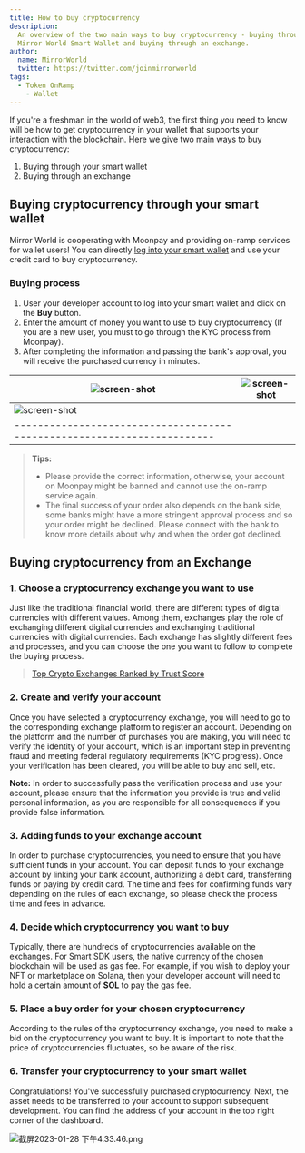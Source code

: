 ```yaml
---
title: How to buy cryptocurrency
description:
  An overview of the two main ways to buy cryptocurrency - buying through the
  Mirror World Smart Wallet and buying through an exchange.
author:
  name: MirrorWorld
  twitter: https://twitter.com/joinmirrorworld
tags:
  - Token OnRamp
	- Wallet
---
```


If you're a freshman in the world of web3, the first thing you need to know will
be how to get cryptocurrency in your wallet that supports your interaction with
the blockchain. Here we give two main ways to buy cryptocurrency:

1. Buying through your smart wallet
2. Buying through an exchange

## Buying cryptocurrency through your smart wallet

Mirror World is cooperating with Moonpay and providing on-ramp services for
wallet users! You can directly
[log into your smart wallet](https://docs.mirrorworld.fun/guides/authentication-with-mirror-world-sdk)
and use your credit card to buy cryptocurrency.

### Buying process

1. User your developer account to log into your smart wallet and click on the
   **Buy** button.
2. Enter the amount of money you want to use to buy cryptocurrency (If you are a
   new user, you must to go through the KYC process from Moonpay).
3. After completing the information and passing the bank's approval, you will
   receive the purchased currency in minutes.

| ![screen-shot](https://market-assets.mirrorworld.fun/docs/crypto-1.png) | ![screen-shot](https://market-assets.mirrorworld.fun/docs/crypto-2.png) |
| ----------------------------------------------------------------------- | ----------------------------------------------------------------------- |
| ![screen-shot](https://market-assets.mirrorworld.fun/docs/crypto-3.png) |
| ----------------------------------------------------------------------- |

> **Tips:**
>
> - Please provide the correct information, otherwise, your account on Moonpay
>   might be banned and cannot use the on-ramp service again.
> - The final success of your order also depends on the bank side, some banks
>   might have a more stringent approval process and so your order might be
>   declined. Please connect with the bank to know more details about why and
>   when the order got declined.

## Buying cryptocurrency from an Exchange

### 1. Choose a cryptocurrency exchange you want to use

Just like the traditional financial world, there are different types of digital
currencies with different values. Among them, exchanges play the role of
exchanging different digital currencies and exchanging traditional currencies
with digital currencies. Each exchange has slightly different fees and
processes, and you can choose the one you want to follow to complete the buying
process.

> [Top Crypto Exchanges Ranked by Trust Score](https://www.coingecko.com/en/exchanges)

### 2. Create and verify your account

Once you have selected a cryptocurrency exchange, you will need to go to the
corresponding exchange platform to register an account. Depending on the
platform and the number of purchases you are making, you will need to verify the
identity of your account, which is an important step in preventing fraud and
meeting federal regulatory requirements (KYC progress). Once your verification
has been cleared, you will be able to buy and sell, etc.

**Note:** In order to successfully pass the verification process and use your
account, please ensure that the information you provide is true and valid
personal information, as you are responsible for all consequences if you provide
false information.

### 3. Adding funds to your exchange account

In order to purchase cryptocurrencies, you need to ensure that you have
sufficient funds in your account. You can deposit funds to your exchange account
by linking your bank account, authorizing a debit card, transferring funds or
paying by credit card. The time and fees for confirming funds vary depending on
the rules of each exchange, so please check the process time and fees in
advance.

### 4. Decide which cryptocurrency you want to buy

Typically, there are hundreds of cryptocurrencies available on the exchanges.
For Smart SDK users, the native currency of the chosen blockchain will be used
as gas fee. For example, if you wish to deploy your NFT or marketplace on
Solana, then your developer account will need to hold a certain amount of
**SOL** to pay the gas fee.

### 5. Place a buy order for your chosen cryptocurrency

According to the rules of the cryptocurrency exchange, you need to make a bid on
the cryptocurrency you want to buy. It is important to note that the price of
cryptocurrencies fluctuates, so be aware of the risk.

### 6. Transfer your cryptocurrency to your smart wallet

Congratulations! You've successfully purchased cryptocurrency. Next, the asset
needs to be transferred to your account to support subsequent development. You
can find the address of your account in the top right corner of the dashboard.

![截屏2023-01-28 下午4.33.46.png](/docs/images/tutorials/crypto-3.png)
